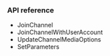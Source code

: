 
<PlatformWrapper platform="unity">

### API reference

- <Link to="{{global.API_REF_UNITY_ROOT}}/class_irtcengine.html#api_irtcengine_joinchannel2">JoinChannel</Link>
- <Link to="{{global.API_REF_UNITY_ROOT}}/class_irtcengine.html#api_irtcengine_joinchannelwithuseraccount">JoinChannelWithUserAccount</Link>
- <Link to="{{global.API_REF_UNITY_ROOT}}/class_irtcengine.html#api_irtcengine_updatechannelmediaoptions">UpdateChannelMediaOptions</Link>
- <Link to="{{global.API_REF_UNITY_ROOT}}/class_irtcengine.html#api_irtcengine_setparameters">SetParameters</Link>

</PlatformWrapper>